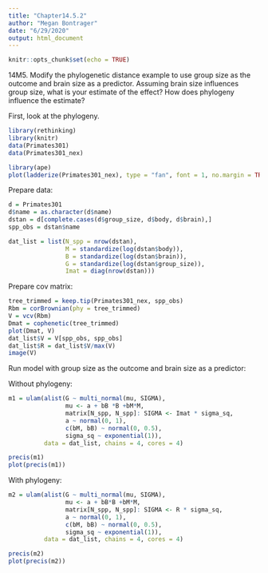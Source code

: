 ```yaml
---
title: "Chapter14.5.2"
author: "Megan Bontrager"
date: "6/29/2020"
output: html_document
---
```


```r
knitr::opts_chunk$set(echo = TRUE)
```

14M5. Modify the phylogenetic distance example to use group size as the outcome and brain size as a predictor. Assuming brain size influences group size, what is your estimate of the effect? How does phylogeny influence the estimate?

First, look at the phylogeny.
```r
library(rethinking)
library(knitr)
data(Primates301)
data(Primates301_nex)

library(ape)
plot(ladderize(Primates301_nex), type = "fan", font = 1, no.margin = TRUE, cex = 0.5,label.offset = 1)

```

Prepare data:

```r
d = Primates301
d$name = as.character(d$name)
dstan = d[complete.cases(d$group_size, d$body, d$brain),]
spp_obs = dstan$name

dat_list = list(N_spp = nrow(dstan),
                M = standardize(log(dstan$body)),
                B = standardize(log(dstan$brain)),
                G = standardize(log(dstan$group_size)),
                Imat = diag(nrow(dstan)))

```

Prepare cov matrix:

```r
tree_trimmed = keep.tip(Primates301_nex, spp_obs)
Rbm = corBrownian(phy = tree_trimmed)
V = vcv(Rbm)
Dmat = cophenetic(tree_trimmed)
plot(Dmat, V)
dat_list$V = V[spp_obs, spp_obs]
dat_list$R = dat_list$V/max(V) 
image(V)
```


Run model with group size as the outcome and brain size as a predictor:

Without phylogeny:

```r
m1 = ulam(alist(G ~ multi_normal(mu, SIGMA),
                mu <- a + bB *B +bM*M,
                matrix[N_spp, N_spp]: SIGMA <- Imat * sigma_sq,
                a ~ normal(0, 1),
                c(bM, bB) ~ normal(0, 0.5),
                sigma_sq ~ exponential(1)),
          data = dat_list, chains = 4, cores = 4)
```


```r
precis(m1)
plot(precis(m1))
```

With phylogeny:

```r
m2 = ulam(alist(G ~ multi_normal(mu, SIGMA),
                mu <- a + bB*B +bM*M,
                matrix[N_spp, N_spp]: SIGMA <- R * sigma_sq,
                a ~ normal(0, 1),
                c(bM, bB) ~ normal(0, 0.5),
                sigma_sq ~ exponential(1)),
          data = dat_list, chains = 4, cores = 4)
```

```r
precis(m2)
plot(precis(m2))
```

